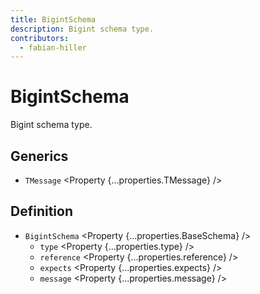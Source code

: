 ```yaml
---
title: BigintSchema
description: Bigint schema type.
contributors:
  - fabian-hiller
---
```



# BigintSchema

Bigint schema type.

## Generics

- `TMessage` <Property {...properties.TMessage} />

## Definition

- `BigintSchema` <Property {...properties.BaseSchema} />
  - `type` <Property {...properties.type} />
  - `reference` <Property {...properties.reference} />
  - `expects` <Property {...properties.expects} />
  - `message` <Property {...properties.message} />

